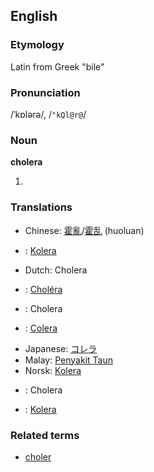 ==English==
===Etymology===
Latin from Greek "bile"
===Pronunciation===
/ˈkɒlərə/, /<tt>"kQl@r@</tt>/
===Noun===
'''cholera'''

#

===Translations===

*Chinese: [[霍亂]]/[[霍乱]] (huoluan)
*{{da}}: [[Kolera]]
*Dutch: Cholera
*{{fr}}: [[Choléra]]
*{{de}}: Cholera
*{{it}}: [[Colera]]
*Japanese: [[コレラ]]
*Malay: [[Penyakit Taun]]
*Norsk: [[Kolera]]
*{{pl}}: Cholera
*{{sv}}: [[Kolera]]

===Related terms===
*[[choler]]